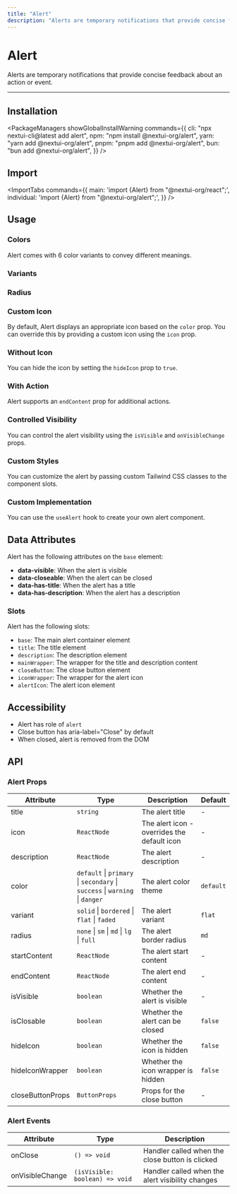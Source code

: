 ```yaml
---
title: "Alert"
description: "Alerts are temporary notifications that provide concise feedback about an action or event."
---
```



# Alert

Alerts are temporary notifications that provide concise feedback about an action or event.

<ComponentLinks component="alert" />

---

<CarbonAd />

## Installation

<PackageManagers
  showGlobalInstallWarning
  commands={{
    cli: "npx nextui-cli@latest add alert",
    npm: "npm install @nextui-org/alert",
    yarn: "yarn add @nextui-org/alert",
    pnpm: "pnpm add @nextui-org/alert",
    bun: "bun add @nextui-org/alert",
  }}
/>

## Import

<ImportTabs
  commands={{
    main: 'import {Alert} from "@nextui-org/react";',
    individual: 'import {Alert} from "@nextui-org/alert";',
  }}
/>

## Usage

<CodeDemo title="Usage" files={alertContent.usage} />

### Colors

Alert comes with 6 color variants to convey different meanings.

<CodeDemo title="Colors" files={alertContent.colors} />

### Variants

<CodeDemo title="Variants" files={alertContent.variants} />

### Radius

<CodeDemo title="Radius" files={alertContent.radius} />

### Custom Icon

By default, Alert displays an appropriate icon based on the `color` prop. You can override this by providing a custom icon using the `icon` prop.

<CodeDemo title="Custom Icon" files={alertContent.withIcon} />

### Without Icon

You can hide the icon by setting the `hideIcon` prop to `true`.

<CodeDemo title="Without Icon" files={alertContent.withoutIcon} />

### With Action

Alert supports an `endContent` prop for additional actions.

<CodeDemo title="With Action" files={alertContent.withAction} />

### Controlled Visibility

You can control the alert visibility using the `isVisible` and `onVisibleChange` props.

<CodeDemo title="Controlled" files={alertContent.controlled} />

### Custom Styles

You can customize the alert by passing custom Tailwind CSS classes to the component slots.

<CodeDemo title="Custom Styles" files={alertContent.customStyles} />

### Custom Implementation

You can use the `useAlert` hook to create your own alert component.

<CodeDemo showPreview={false} title="Custom Implementation" files={alertContent.customImpl} />

<Spacer y={4} />

## Data Attributes

Alert has the following attributes on the `base` element:

- **data-visible**: When the alert is visible
- **data-closeable**: When the alert can be closed
- **data-has-title**: When the alert has a title
- **data-has-description**: When the alert has a description

<Spacer y={4} />

### Slots

Alert has the following slots:

- `base`: The main alert container element
- `title`: The title element
- `description`: The description element
- `mainWrapper`: The wrapper for the title and description content
- `closeButton`: The close button element
- `iconWrapper`: The wrapper for the alert icon
- `alertIcon`: The alert icon element

## Accessibility

- Alert has role of `alert`
- Close button has aria-label="Close" by default
- When closed, alert is removed from the DOM

<Spacer y={4} />

## API

### Alert Props

| Attribute        | Type                                                                        | Description                                 | Default   |
| ---------------- | --------------------------------------------------------------------------- | ------------------------------------------- | --------- |
| title            | `string`                                                                    | The alert title                             | -         |
| icon             | `ReactNode`                                                                 | The alert icon - overrides the default icon | -         |
| description      | `ReactNode`                                                                 | The alert description                       | -         |
| color            | `default` \| `primary` \| `secondary` \| `success` \| `warning` \| `danger` | The alert color theme                       | `default` |
| variant          | `solid` \| `bordered` \| `flat` \| `faded`                                  | The alert variant                           | `flat`    |
| radius           | `none` \| `sm` \| `md` \| `lg` \| `full`                                    | The alert border radius                     | `md`      |
| startContent     | `ReactNode`                                                                 | The alert start content                     | -         |
| endContent       | `ReactNode`                                                                 | The alert end content                       | -         |
| isVisible        | `boolean`                                                                   | Whether the alert is visible                | -         |
| isClosable       | `boolean`                                                                   | Whether the alert can be closed             | `false`   |
| hideIcon         | `boolean`                                                                   | Whether the icon is hidden                  | `false`   |
| hideIconWrapper  | `boolean`                                                                   | Whether the icon wrapper is hidden          | `false`   |
| closeButtonProps | `ButtonProps`                                                               | Props for the close button                  | -         |

### Alert Events

| Attribute       | Type                           | Description                                      |
| --------------- | ------------------------------ | ------------------------------------------------ |
| onClose         | `() => void`                   | Handler called when the close button is clicked  |
| onVisibleChange | `(isVisible: boolean) => void` | Handler called when the alert visibility changes |
